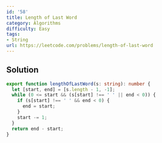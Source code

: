 ```yaml
---
id: '58'
title: Length of Last Word
category: Algorithms
difficulty: Easy
tags:
- String
url: https://leetcode.com/problems/length-of-last-word
---
```


## Solution

```typescript filename="solution.ts" copy
export function lengthOfLastWord(s: string): number {
  let [start, end] = [s.length - 1, -1];
  while (0 <= start && (s[start] !== ' ' || end < 0)) {
    if (s[start] !== ' ' && end < 0) {
      end = start;
    }
    start -= 1;
  }
  return end - start;
}
```

